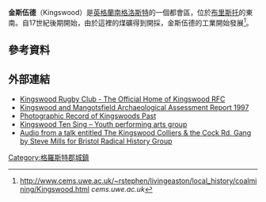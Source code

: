 {{expand|time=2016-03-20T15:10:49+00:00}}
{{infobox UK place
|country =                英格蘭
| population = 40,734
| population_ref = （[[2011年英國人口普查|2011年普查]]）
 |official_name=             Kingswood
|latitude=                 51.46
|longitude=                -2.505
|os_grid_reference=     ST649736
|unitary_england=           [[南格羅斯特郡|南格羅斯特郡]]
|lieutenancy_england= [[格洛斯特郡|格洛斯特郡]]
|region=                  西南英格蘭
|constituency_westminster=      [[京士活_(英國國會選區)|京士活]]
|post_town=        BRISTOL
|postcode_district =       BS15
|postcode_area=            BS
|dial_code=      0117
}}
'''金斯伍德'''（Kingswood）是[[英格蘭|英格蘭]][[南格洛斯特|南格洛斯特]]的一個都會區，位於[[布里斯托|布里斯托]]的東南。自17世紀後期開始，由於這裡的煤礦得到開採，金斯伍德的工業開始發展<ref>[http://www.cems.uwe.ac.uk/~rstephen/livingeaston/local_history/coalmining/Kingswood.html http://www.cems.uwe.ac.uk/~rstephen/livingeaston/local_history/coalmining/Kingswood.html] {{Wayback|url=http://www.cems.uwe.ac.uk/~rstephen/livingeaston/local_history/coalmining/Kingswood.html |date=20160304030224 }} ''cems.uwe.ac.uk''</ref>。
==參考資料==
{{reflist}}
==外部連結==
{{commons category|Kingswood}}
* [http://www.kingswoodrfc.co.uk Kingswood Rugby Club - The Official Home of Kingswood RFC] {{Wayback|url=http://www.kingswoodrfc.co.uk/ |date=20190402080852 }}
* [http://www.southglos.gov.uk/NR/rdonlyres/4F9058EE-ADF6-4378-8817-21726BFE6661/0/KINGSWD.pdf Kingswood and Mangotsfield Archaeological Assessment Report 1997]{{dead link|date=十一月 2017 |bot=InternetArchiveBot }}
* [http://www.picturetrail.com/gallery/view?p=999&gid=859145&uid=570503/ Photographic Record of Kingswoods Past] {{Wayback|url=http://www.picturetrail.com/gallery/view?p=999&gid=859145&uid=570503%2F |date=20190701044901 }}
* [http://www.ten-sing.co.uk/ Kingswood Ten Sing – Youth performing arts group] {{Wayback|url=http://www.ten-sing.co.uk/ |date=20130522221650 }}
* [http://www.brh.org.uk/brhw2006/radbris1790.html Audio from a talk entitled The Kingswood Colliers & the Cock Rd. Gang by Steve Mills for Bristol Radical History Group] {{Wayback|url=http://www.brh.org.uk/brhw2006/radbris1790.html |date=20130624062619 }}
[[Category:格羅斯特郡城鎮|Category:格羅斯特郡城鎮]]